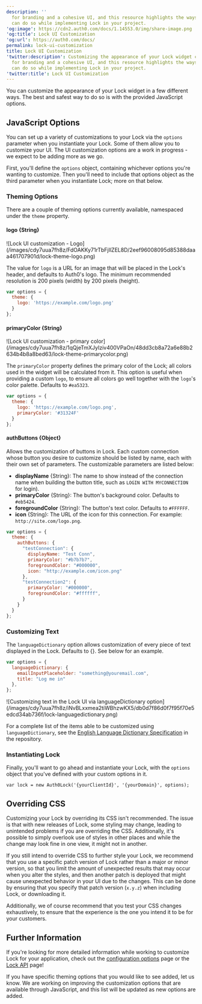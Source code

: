 ```yaml
---
description: ''
  for branding and a cohesive UI, and this resource highlights the ways in which you
  can do so while implementing Lock in your project.
'og:image': https://cdn2.auth0.com/docs/1.14553.0/img/share-image.png
'og:title': Lock UI Customization
'og:url': https://auth0.com/docs/
permalink: lock-ui-customization
title: Lock UI Customization
'twitter:description': Customizing the appearance of your Lock widget can be important
  for branding and a cohesive UI, and this resource highlights the ways in which you
  can do so while implementing Lock in your project.
'twitter:title': Lock UI Customization
---
```

You can customize the appearance of your Lock widget in a few different ways. The best and safest way to do so is with the provided JavaScript options.

## JavaScript Options

You can set up a variety of customizations to your Lock via the `options` parameter when you instantiate your Lock. Some of them allow you to customize your UI. The UI customization options are a work in progress - we expect to be adding more as we go.

First, you'll define the `options` object, containing whichever options you're wanting to customize. Then you'll need to include that options object as the third parameter when you instantiate Lock; more on that below.

### Theming Options

There are a couple of theming options currently available, namespaced under the `theme` property.

#### logo \{String}

<Frame>![Lock UI customization - Logo](/images/cdy7uua7fh8z/FdOAKKy71rTbFjIlZEL8D/2eef96008095d85388daaa461707901d/lock-theme-logo.png)</Frame>

The value for `logo` is a URL for an image that will be placed in the Lock's header, and defaults to Auth0's logo. The minimum recommended resolution is 200 pixels (width) by 200 pixels (height).

```js lines
var options = {
  theme: {
    logo: 'https://example.com/logo.png'
  }
};
```

#### primaryColor \{String}

<Frame>![Lock UI customization - primary color](/images/cdy7uua7fh8z/1qQjeTmXJyIziv400VPaOn/48dd3cb8a72a6e88b2634b4b8a8bed63/lock-theme-primarycolor.png)</Frame>

The `primaryColor` property defines the primary color of the Lock; all colors used in the widget will be calculated from it. This option is useful when providing a custom `logo`, to ensure all colors go well together with the `logo`'s color palette. Defaults to `#ea5323`.

```js lines
var options = {
  theme: {
    logo: 'https://example.com/logo.png',
    primaryColor: '#31324F'
  }
};
```

#### authButtons {Object}

Allows the customization of buttons in Lock. Each custom connection whose button you desire to customize should be listed by name, each with their own set of parameters. The customizable parameters are listed below:

* **displayName** \{String}: The name to show instead of the connection name when building the button title, such as `LOGIN WITH MYCONNECTION` for login).
* **primaryColor** \{String}: The button's background color. Defaults to `#eb5424`.
* **foregroundColor** \{String}: The button's text color. Defaults to `#FFFFFF`.
* **icon** \{String}: The URL of the icon for this connection. For example: `http://site.com/logo.png`.

```js lines
var options = {
  theme: {
    authButtons: {
      "testConnection": {
        displayName: "Test Conn",
        primaryColor: "#b7b7b7",
        foregroundColor: "#000000",
        icon: "http://example.com/icon.png"
      },
      "testConnection2": {
        primaryColor: "#000000",
        foregroundColor: "#ffffff",
      }
    }
  }
};
```

### Customizing Text

The `languageDictionary` option allows customization of every piece of text displayed in the Lock. Defaults to {}. See below for an example.

```js lines
var options = {
  languageDictionary: {
    emailInputPlaceholder: "something@youremail.com",
    title: "Log me in"
  },
};
```

<Frame>![Customizing text in the Lock UI via languageDictionary option](/images/cdy7uua7fh8z/iNvBLxxmea2tiWBhzwKX5/db0d7f86d0f7f95f70e5edcd34ab736f/lock-languagedictionary.png)</Frame>

For a complete list of the items able to be customized using `languageDictionary`, see the [English Language Dictionary Specification](https://github.com/auth0/lock/blob/master/src/i18n/en.js) in the repository.

### Instantiating Lock

Finally, you'll want to go ahead and instantiate your Lock, with the `options` object that you've defined with your custom options in it.

`var lock = new Auth0Lock('{yourClientId}', '{yourDomain}', options);`

## Overriding CSS

Customizing your Lock by overriding its CSS isn't recommended. The issue is that with new releases of Lock, some styling may change, leading to unintended problems if you are overriding the CSS. Additionally, it's possible to simply overlook use of styles in other places and while the change may look fine in one view, it might not in another.

If you still intend to override CSS to further style your Lock, we recommend that you use a specific patch version of Lock rather than a major or minor version, so that you limit the amount of unexpected results that may occur when you alter the styles, and then another patch is deployed that might cause unexpected behavior in your UI due to the changes. This can be done by ensuring that you specify that patch version (`x.y.z`) when including Lock, or downloading it.

Additionally, we of course recommend that you test your CSS changes exhaustively, to ensure that the experience is the one you intend it to be for your customers.

## Further Information

If you're looking for more detailed information while working to customize Lock for your application, check out the [configuration options](/docs/libraries/lock/lock-configuration) page or the [Lock API](/docs/libraries/lock/lock-api-reference) page!

If you have specific theming options that you would like to see added, let us know. We are working on improving the customization options that are available through JavaScript, and this list will be updated as new options are added.